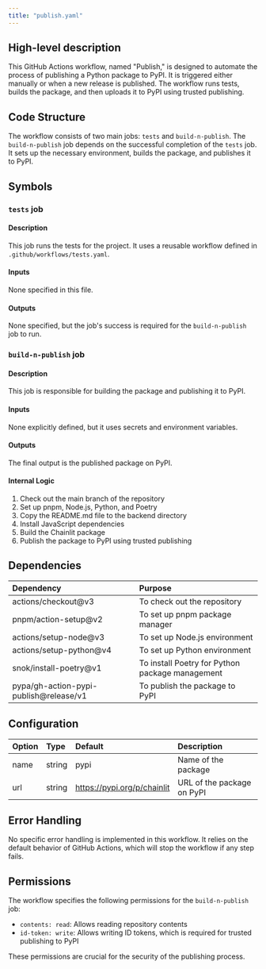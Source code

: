 ```yaml
---
title: "publish.yaml"
---
```


## High-level description
This GitHub Actions workflow, named "Publish," is designed to automate the process of publishing a Python package to PyPI. It is triggered either manually or when a new release is published. The workflow runs tests, builds the package, and then uploads it to PyPI using trusted publishing.

## Code Structure
The workflow consists of two main jobs: `tests` and `build-n-publish`. The `build-n-publish` job depends on the successful completion of the `tests` job. It sets up the necessary environment, builds the package, and publishes it to PyPI.

## Symbols

### `tests` job
#### Description
This job runs the tests for the project. It uses a reusable workflow defined in `.github/workflows/tests.yaml`.

#### Inputs
None specified in this file.

#### Outputs
None specified, but the job's success is required for the `build-n-publish` job to run.

### `build-n-publish` job
#### Description
This job is responsible for building the package and publishing it to PyPI.

#### Inputs
None explicitly defined, but it uses secrets and environment variables.

#### Outputs
The final output is the published package on PyPI.

#### Internal Logic
1. Check out the main branch of the repository
2. Set up pnpm, Node.js, Python, and Poetry
3. Copy the README.md file to the backend directory
4. Install JavaScript dependencies
5. Build the Chainlit package
6. Publish the package to PyPI using trusted publishing

## Dependencies
| Dependency | Purpose |
|:-----------|:--------|
| actions/checkout@v3 | To check out the repository |
| pnpm/action-setup@v2 | To set up pnpm package manager |
| actions/setup-node@v3 | To set up Node.js environment |
| actions/setup-python@v4 | To set up Python environment |
| snok/install-poetry@v1 | To install Poetry for Python package management |
| pypa/gh-action-pypi-publish@release/v1 | To publish the package to PyPI |

## Configuration
| Option | Type | Default | Description |
|:-------|:-----|:--------|:------------|
| name | string | pypi | Name of the package |
| url | string | https://pypi.org/p/chainlit | URL of the package on PyPI |

## Error Handling
No specific error handling is implemented in this workflow. It relies on the default behavior of GitHub Actions, which will stop the workflow if any step fails.

## Permissions
The workflow specifies the following permissions for the `build-n-publish` job:
- `contents: read`: Allows reading repository contents
- `id-token: write`: Allows writing ID tokens, which is required for trusted publishing to PyPI

These permissions are crucial for the security of the publishing process.